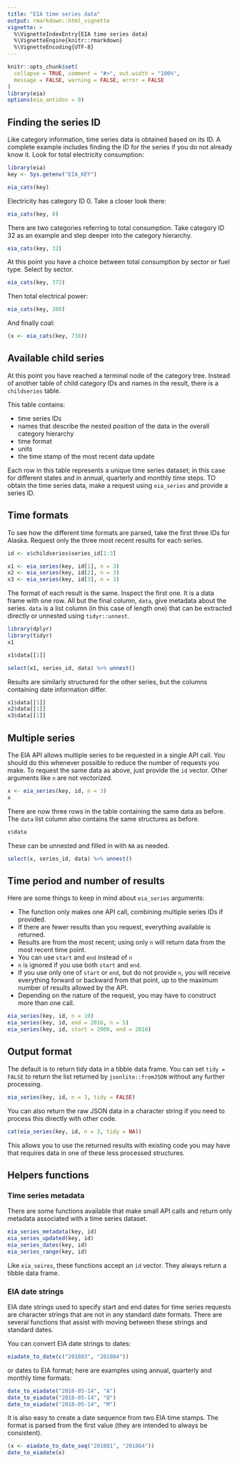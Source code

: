 ```yaml
---
title: "EIA time series data"
output: rmarkdown::html_vignette
vignette: >
  %\VignetteIndexEntry{EIA time series data}
  %\VignetteEngine{knitr::rmarkdown}
  %\VignetteEncoding{UTF-8}
---
```


```r
knitr::opts_chunk$set(
  collapse = TRUE, comment = "#>", out.width = "100%",
  message = FALSE, warning = FALSE, error = FALSE
)
library(eia)
options(eia_antidos = 0)
```

## Finding the series ID

Like category information, time series data is obtained based on its ID. A complete example includes finding the ID for the series if you do not already know it. Look for total electricity consumption:

```r
library(eia)
key <- Sys.getenv("EIA_KEY")

eia_cats(key)
```

Electricity has category ID 0. Take a closer look there:

```r
eia_cats(key, 0)
```

There are two categories referring to total consumption. Take category ID 32 as an example and step deeper into the category hierarchy.

```r
eia_cats(key, 32)
```

At this point you have a choice between total consumption by sector or fuel type. Select by sector.

```r
eia_cats(key, 372)
```

Then total electrical power:

```r
eia_cats(key, 388)
```

And finally coal:

```r
(x <- eia_cats(key, 738))
```

## Available child series

At this point you have reached a terminal node of the category tree. Instead of another table of child category IDs and names in the result, there is a `childseries` table.

This table contains:

*    time series IDs
*    names that describe the nested position of the data in the overall category hierarchy
*    time format
*    units
*    the time stamp of the most recent data update

Each row in this table represents a unique time series dataset; in this case for different states and in annual, quarterly and monthly time steps. TO obtain the time series data, make a request using `eia_series` and provide a series ID.

## Time formats

To see how the different time formats are parsed, take the first three IDs for Alaska. Request only the three most recent results for each series.

```r
id <- x$childseries$series_id[1:3]

x1 <- eia_series(key, id[1], n = 3)
x2 <- eia_series(key, id[2], n = 3)
x3 <- eia_series(key, id[3], n = 3)
```

The format of each result is the same. Inspect the first one. It is a data frame with one row. All but the final column, `data`, give metadata about the series. `data` is a list column (in this case of length one) that can be extracted directly or unnested using `tidyr::unnest`.

```r
library(dplyr)
library(tidyr)
x1

x1$data[[1]]

select(x1, series_id, data) %>% unnest()
```

Results are similarly structured for the other series, but the columns containing date information differ.

```r
x1$data[[1]]
x2$data[[1]]
x3$data[[1]]
```

## Multiple series

The EIA API allows multiple series to be requested in a single API call. You should do this whenever possible to reduce the number of requests you make. To request the same data as above, just provide the `id` vector. Other arguments like `n` are not vectorized.

```r
x <- eia_series(key, id, n = 3)
x
```

There are now three rows in the table containing the same data as before. The `data` list column also contains the same structures as before.

```r
x$data
```

These can be unnested and filled in with `NA` as needed.

```r
select(x, series_id, data) %>% unnest()
```

## Time period and number of results

Here are some things to keep in mind about `eia_series` arguments:

*    The function only makes one API call, combining multiple series IDs if provided.
*    If there are fewer results than you request, everything available is returned.
*    Results are from the most recent; using only `n` will return data from the most recent time point.
*    You can use `start` and `end` instead of `n`
*    `n` is ignored if you use both `start` and `end`.
*    If you use only one of `start` or `end`, but do not provide `n`, you will receive everything forward or backward from that point, up to the maximum number of results allowed by the API.
*    Depending on the nature of the request, you may have to construct more than one call.


```r
eia_series(key, id, n = 10)
eia_series(key, id, end = 2016, n = 5)
eia_series(key, id, start = 2000, end = 2016)
```

## Output format

The default is to return tidy data in a tibble data frame. You can set `tidy = FALSE` to return the list returned by `jsonlite::fromJSON` without any further processing.

```r
eia_series(key, id, n = 3, tidy = FALSE)
```

You can also return the raw JSON data in a character string if you need to process this directly with other code.

```r
cat(eia_series(key, id, n = 3, tidy = NA))
```

This allows you to use the returned results with existing code you may have that requires data in one of these less processed structures.

## Helpers functions

### Time series metadata

There are some functions available that make small API calls and return only metadata associated with a time series dataset.

```r
eia_series_metadata(key, id)
eia_series_updated(key, id)
eia_series_dates(key, id)
eia_series_range(key, id)
```

Like `eia_seires`, these functions accept an `id` vector. They always return a tibble data frame.

### EIA date strings

EIA date strings used to specify start and end dates for time series requests are character strings that are not in any standard date formats. There are several functions that assist with moving between these strings and standard dates.

You can convert EIA date strings to dates:

```r
eiadate_to_date(c("201803", "201804"))
```

or dates to EIA format; here are examples using annual, quarterly and monthly time formats:

```r
date_to_eiadate("2018-05-14", "A")
date_to_eiadate("2018-05-14", "Q")
date_to_eiadate("2018-05-14", "M")
```

It is also easy to create a date sequence from two EIA time stamps. The format is parsed from the first value (they are intended to always be consistent).

```r
(x <- eiadate_to_date_seq("2018Q1", "2018Q4"))
date_to_eiadate(x)
```
